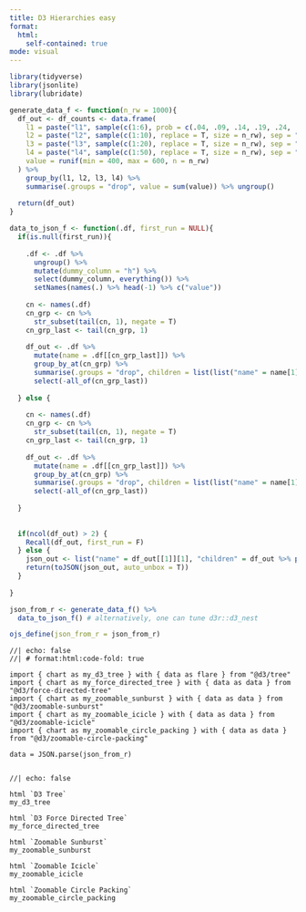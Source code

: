 ```yaml
---
title: D3 Hierarchies easy
format:
  html:
    self-contained: true
mode: visual
---
```


```r
library(tidyverse)
library(jsonlite)
library(lubridate)

generate_data_f <- function(n_rw = 1000){
  df_out <- df_counts <- data.frame(
    l1 = paste("l1", sample(c(1:6), prob = c(.04, .09, .14, .19, .24, .30), replace = T, size = n_rw), sep = "_"),
    l2 = paste("l2", sample(c(1:10), replace = T, size = n_rw), sep = "_"),
    l3 = paste("l3", sample(c(1:20), replace = T, size = n_rw), sep = "_"),
    l4 = paste("l4", sample(c(1:50), replace = T, size = n_rw), sep = "_"),
    value = runif(min = 400, max = 600, n = n_rw)
  ) %>%
    group_by(l1, l2, l3, l4) %>%
    summarise(.groups = "drop", value = sum(value)) %>% ungroup()
  
  return(df_out)
}

data_to_json_f <- function(.df, first_run = NULL){
  if(is.null(first_run)){
    
    .df <- .df %>%
      ungroup() %>%
      mutate(dummy_column = "h") %>%
      select(dummy_column, everything()) %>%
      setNames(names(.) %>% head(-1) %>% c("value"))
    
    cn <- names(.df)
    cn_grp <- cn %>%
      str_subset(tail(cn, 1), negate = T)
    cn_grp_last <- tail(cn_grp, 1)
    
    df_out <- .df %>%
      mutate(name = .df[[cn_grp_last]]) %>%
      group_by_at(cn_grp) %>%
      summarise(.groups = "drop", children = list(list("name" = name[1], "value" = value[1]))) %>%
      select(-all_of(cn_grp_last))
    
  } else {
    
    cn <- names(.df)
    cn_grp <- cn %>%
      str_subset(tail(cn, 1), negate = T)
    cn_grp_last <- tail(cn_grp, 1)
    
    df_out <- .df %>%
      mutate(name = .df[[cn_grp_last]]) %>%
      group_by_at(cn_grp) %>%
      summarise(.groups = "drop", children = list(list("name" = name[1], "children" = children))) %>% 
      select(-all_of(cn_grp_last))
    
  }
  
  
  if(ncol(df_out) > 2) {
    Recall(df_out, first_run = F)
  } else {
    json_out <- list("name" = df_out[[1]][1], "children" = df_out %>% pull(2) )
    return(toJSON(json_out, auto_unbox = T))
  }
  
}

json_from_r <- generate_data_f() %>%
  data_to_json_f() # alternatively, one can tune d3r::d3_nest

ojs_define(json_from_r = json_from_r)

```

```ojs
//| echo: false
//| # format:html:code-fold: true

import { chart as my_d3_tree } with { data as flare } from "@d3/tree"
import { chart as my_force_directed_tree } with { data as data } from "@d3/force-directed-tree"
import { chart as my_zoomable_sunburst } with { data as data } from "@d3/zoomable-sunburst"
import { chart as my_zoomable_icicle } with { data as data } from "@d3/zoomable-icicle"
import { chart as my_zoomable_circle_packing } with { data as data } from "@d3/zoomable-circle-packing"

data = JSON.parse(json_from_r)


```

```ojs
//| echo: false

html `D3 Tree`
my_d3_tree

html `D3 Force Directed Tree`
my_force_directed_tree

html `Zoomable Sunburst`
my_zoomable_sunburst

html `Zoomable Icicle`
my_zoomable_icicle

html `Zoomable Circle Packing`
my_zoomable_circle_packing

```
